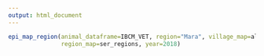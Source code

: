 ```yaml
---
output: html_document
---
```

<p>
``` r
epi_map_region(animal_dataframe=IBCM_VET, region="Mara", village_map=all_vills, 
               region_map=ser_regions, year=2018)
```

